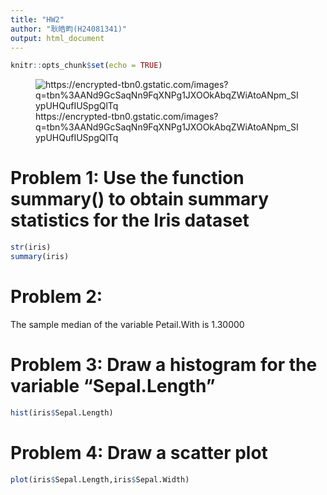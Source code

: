 ---
title: "HW2"
author: "耿皓畇(H24081341)"
output: html_document
---

```{r setup, include=FALSE}
knitr::opts_chunk$set(echo = TRUE)
```
![https://encrypted-tbn0.gstatic.com/images?q=tbn%3AANd9GcSaqNn9FqXNPg1JXOOkAbqZWiAtoANpm_SIypUHQufIUSpgQlTq](https://encrypted-tbn0.gstatic.com/images?q=tbn%3AANd9GcSaqNn9FqXNPg1JXOOkAbqZWiAtoANpm_SIypUHQufIUSpgQlTq)

# Problem 1: Use the function summary() to obtain summary statistics for the Iris dataset 

```{r}
str(iris)
summary(iris)
```

# Problem 2:

The sample median of the variable Petail.With is 1.30000

# Problem 3: Draw a histogram for the variable "Sepal.Length"

```{r}
hist(iris$Sepal.Length)
```


# Problem 4: Draw a scatter plot 
```{r}
plot(iris$Sepal.Length,iris$Sepal.Width)
```

